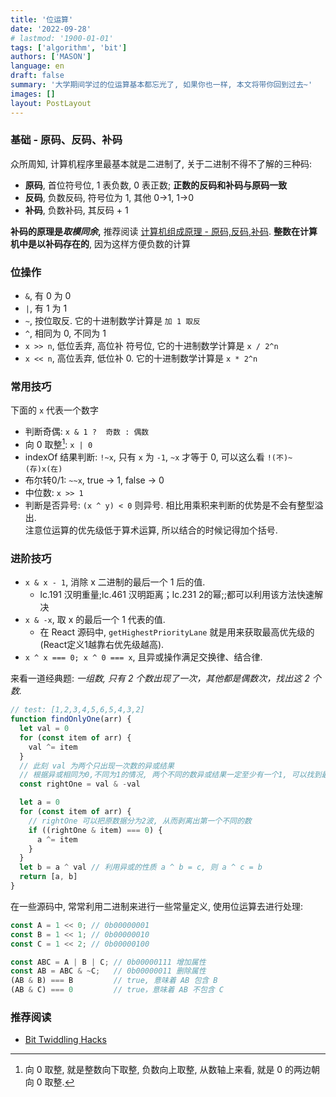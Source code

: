 ```yaml
---
title: '位运算'
date: '2022-09-28'
# lastmod: '1900-01-01'
tags: ['algorithm', 'bit']
authors: ['MASON']
language: en
draft: false
summary: '大学期间学过的位运算基本都忘光了, 如果你也一样, 本文将带你回到过去~'
images: []
layout: PostLayout
---
```


### 基础 - 原码、反码、补码

众所周知, 计算机程序里最基本就是二进制了, 关于二进制不得不了解的三种码:

- **原码**, 首位符号位, 1 表负数, 0 表正数; **正数的反码和补码与原码一致**
- **反码**, 负数反码, 符号位为 1, 其他 0->1, 1->0
- **补码**, 负数补码, 其反码 + 1

**补码的原理是*取模同余*,** 推荐阅读 [计算机组成原理 - 原码,反码,补码](https://www.cnblogs.com/banmei-brandy/p/12299655.html). **整数在计算机中是以补码存在的**, 因为这样方便负数的计算

### 位操作

- `&`, 有 0 为 0
- `|`, 有 1 为 1
- `~`, 按位取反. 它的十进制数学计算是 `加 1 取反`
- `^`, 相同为 0, 不同为 1
- `x >> n`, 低位丢弃, 高位补 符号位, 它的十进制数学计算是 `x / 2^n`
- `x << n`, 高位丢弃, 低位补 0. 它的十进制数学计算是 `x * 2^n`

### 常用技巧

下面的 `x` 代表一个数字

- 判断奇偶: `x & 1 ?  奇数 : 偶数`
- 向 0 取整[^1]: `x | 0`
- indexOf 结果判断: `!~x`, 只有 `x` 为 `-1`, `~x` 才等于 0, 可以这么看 `!(不)~(存)x(在)`
- 布尔转0/1: `~~x`, true -> 1, false -> 0
- 中位数: `x >> 1`
- 判断是否异号: `(x ^ y) < 0` 则异号. 相比用乘积来判断的优势是不会有整型溢出.  
  注意位运算的优先级低于算术运算, 所以结合的时候记得加个括号.

### 进阶技巧

- `x & x - 1`, 消除 x 二进制的最后一个 1 后的值.
  - lc.191 汉明重量;lc.461 汉明距离；lc.231 2的幂;;都可以利用该方法快速解决
- `x & -x`, 取 x 的最后一个 1 代表的值.
  - 在 React 源码中, `getHighestPriorityLane` 就是用来获取最高优先级的(React定义1越靠右优先级越高).
- `x ^ x === 0; x ^ 0 === x`, 且异或操作满足交换律、结合律.

来看一道经典题: _一组数, 只有 2 个数出现了一次，其他都是偶数次，找出这 2 个数._

```js
// test: [1,2,3,4,5,6,5,4,3,2]
function findOnlyOne(arr) {
  let val = 0
  for (const item of arr) {
    val ^= item
  }
  // 此刻 val 为两个只出现一次数的异或结果
  // 根据异或相同为0,不同为1的情况, 两个不同的数异或结果一定至少有一个1, 可以找到最右边的 1
  const rightOne = val & -val

  let a = 0
  for (const item of arr) {
    // rightOne 可以把原数据分为2波, 从而剥离出第一个不同的数
    if ((rightOne & item) === 0) {
      a ^= item
    }
  }
  let b = a ^ val // 利用异或的性质 a ^ b = c, 则 a ^ c = b
  return [a, b]
}
```

在一些源码中, 常常利用二进制来进行一些常量定义, 使用位运算去进行处理:

```js
const A = 1 << 0; // 0b00000001
const B = 1 << 1; // 0b00000010
const C = 1 << 2; // 0b00000100

const ABC = A | B | C; // 0b00000111 增加属性
const AB = ABC & ~C;   // 0b00000011 删除属性
(AB & B) === B         // true, 意味着 AB 包含 B
(AB & C) === 0         // true，意味着 AB 不包含 C
```

### 推荐阅读

- [Bit Twiddling Hacks](https://graphics.stanford.edu/~seander/bithacks.html)

[^1]: 向 0 取整, 就是整数向下取整, 负数向上取整, 从数轴上来看, 就是 0 的两边朝向 0 取整.
